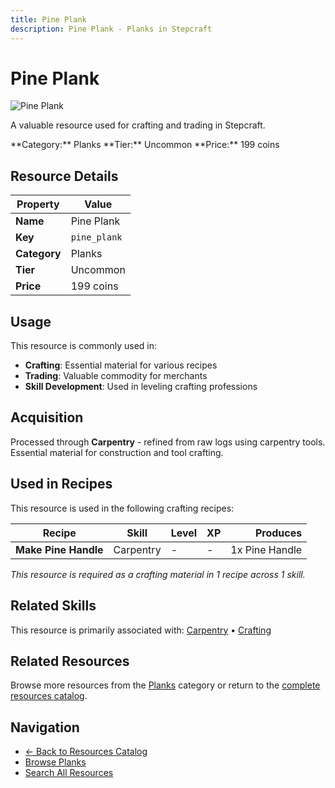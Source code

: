 ```yaml
---
title: Pine Plank
description: Pine Plank - Planks in Stepcraft
---
```


# Pine Plank

<div className="flex items-start gap-6 mb-8">
  <div className="flex-shrink-0">
    <img src="/assets/resources/carpentry/pine_plank.png" alt="Pine Plank" className="w-24 h-24 border rounded-lg" />
  </div>
  <div className="flex-1">
    <div className="space-y-2">
      <p className="text-lg text-muted-foreground">A valuable resource used for crafting and trading in Stepcraft.</p>
      <div className="flex flex-wrap gap-4 text-sm">
        <span className="px-2 py-1 bg-blue-100 dark:bg-blue-900 rounded-md">
          **Category:** Planks
        </span>
        <span className="px-2 py-1 bg-green-100 dark:bg-green-900 rounded-md">
          **Tier:** Uncommon
        </span>
        <span className="px-2 py-1 bg-green-100 dark:bg-green-900 rounded-md">
          **Price:** 199 coins
        </span>
      </div>
    </div>
  </div>
</div>

## Resource Details

| Property | Value |
|----------|-------|
| **Name** | Pine Plank |
| **Key** | `pine_plank` |
| **Category** | Planks |
| **Tier** | Uncommon |
| **Price** | 199 coins |


## Usage

This resource is commonly used in:

- **Crafting**: Essential material for various recipes
- **Trading**: Valuable commodity for merchants
- **Skill Development**: Used in leveling crafting professions


## Acquisition

Processed through **Carpentry** - refined from raw logs using carpentry tools. Essential material for construction and tool crafting.


## Used in Recipes

This resource is used in the following crafting recipes:

| Recipe | Skill | Level | XP | Produces |
|--------|-------|-------|----|---------:|
| **Make Pine Handle** | Carpentry | - | - | 1x Pine Handle |

*This resource is required as a crafting material in 1 recipe across 1 skill.*


## Related Skills

This resource is primarily associated with: [Carpentry](/docs/skills/individual/carpentry) • [Crafting](/docs/skills/individual/crafting)

## Related Resources

Browse more resources from the [Planks](/docs/resources#planks) category or return to the [complete resources catalog](/docs/resources).

## Navigation

- [← Back to Resources Catalog](/docs/resources)
- [Browse Planks](/docs/resources#planks)
- [Search All Resources](/search)
